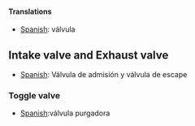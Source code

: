 ====Translations====
*[[Spanish]]: válvula
==Intake valve and Exhaust valve==
*[[Spanish]]: Válvula de admisión y válvula de escape
===Toggle valve===
*[[Spanish]]:válvula purgadora